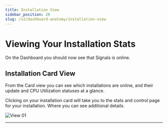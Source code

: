 ```yaml
---
title: Installation View
sidebar_position: 20
slug: /v2/dashboard-anatomy/installation-view
---
```



# Viewing Your Installation Stats

On the Dashboard you should now see that Signals is online.

## Installation Card View

From the Card view you can see which installations are online, and their update and CPU Utilization statuses at a glance.

Clicking on your installation card will take you to the stats and control page for your installation. Where you can see additional details.

![View 01](/img/view-installation/view-stats-001.png)

---
<DocCardList />

<!-- links -->